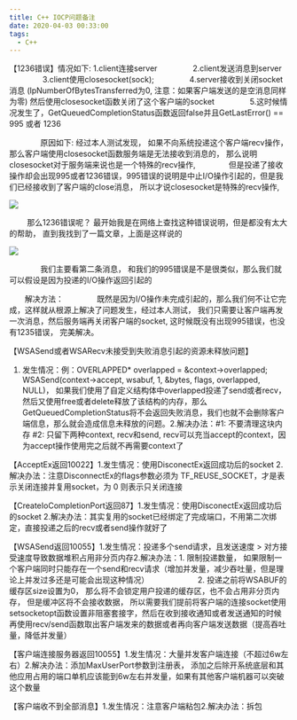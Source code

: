 ```yaml
---
title: C++ IOCP问题备注
date: 2020-04-03 00:33:00
tags:
  - C++
---
```


【1236错误】情况如下: 1.client连接server
　　　　 2.client发送消息到server
　　　　 3.client使用closesocket(sock);
　　　　 4.server接收到关闭socket消息 (lpNumberOfBytesTransferred为0, 注意：如果客户端发送的是空消息同样为零) 然后使用closesocket函数关闭了这个客户端的socket
　　　　 5.这时候情况发生了，GetQueuedCompletionStatus函数返回false并且GetLastError() == 995 或者 1236

　　　　原因如下: 经过本人测试发现， 如果不向系统投递这个客户端recv操作， 那么客户端使用closesocket函数服务端是无法接收到消息的， 那么说明closesocket对于服务端来说也是一个特殊的recv操作,
　　　　但是投递了接收操作却会出现995或者1236错误，995错误的说明是中止I/O操作引起的，但是我们已经接收到了客户端的close消息， 所以才说closesocket是特殊的recv操作,

![](https://gitee.com/muzzik/images/raw/master/blog/notes/language/cpp/42/1.png)

　　 那么1236错误呢？ 最开始我是在网络上查找这种错误说明，但是都没有太大的帮助， 直到我找到了一篇文章，上面是这样说的

![](https://gitee.com/muzzik/images/raw/master/blog/notes/language/cpp/42/2.png)

　　　　我们主要看第二条消息， 和我们的995错误是不是很类似，那么我们就可以假设是因为投递的I/O操作返回引起的

　　解决方法：
　　　　既然是因为I/O操作未完成引起的，那么我们何不让它完成，这样就从根源上解决了问题发生，经过本人测试， 我们只需要让客户端再发一次消息，然后服务端再关闭客户端的socket, 这时候既没有出现995错误，也没有1235错误， 完美解决。

【WSASend或者WSARecv未接受到失败消息引起的资源未释放问题】

1. 发生情况：例：OVERLAPPED\* overlapped = &context->overlapped;
   WSASend(context->accept, wsabuf, 1, &bytes, flags, overlapped, NULL)，
   如果我们使用了自定义结构体中overlapped投递了send或者recv，然后又使用free或者delete释放了该结构的内存，那么GetQueuedCompletionStatus将不会返回失败消息，我们也就不会删除客户端信息，那么就会造成信息未释放的问题。2.解决办法：#1: 不要清理这块内存
   #2: 只留下两种context, recv和send, recv可以充当accept的context，因为accept操作使用完之后就不再需要context了

【AcceptEx返回10022】1.发生情况：使用DisconectEx返回成功后的socket 2.解决办法：注意DisconnectEx的flags参数必须为 TF_REUSE_SOCKET，才是表示关闭连接并复用socket，为 0 则表示只关闭连接

【CreateIoCompletionPort返回87】1.发生情况：使用DisconectEx返回成功后的socket 2.解决办法：其实复用的socket已经绑定了完成端口，不用第二次绑定，直接投递之后的recv或者send操作就好了

【WSASend返回10055】1.发生情况：投递多个send请求，且发送速度 > 对方接受速度导致数据堆积占用非分页内存2.解决办法：1. 限制投递数量， 如果限制一个客户端同时只能存在一个send和recv请求（增加并发量，减少吞吐量，但是理论上并发过多还是可能会出现这种情况）
　　　　　　2. 投递之前将WSABUF的缓存区size设置为0， 那么将不会锁定用户投递的缓存区，也不会占用非分页内存， 但是缓冲区将不会接收数据， 所以需要我们提前将客户端的连接socket使用setsocketopt函数设置非阻塞套接字，然后在收到接收通知或者发送通知的时候再使用recv/send函数取出客户端发来的数据或者再向客户端发送数据（提高吞吐量，降低并发量）

【客户端连接服务器返回10055】1.发生情况：大量并发客户端连接（不超过6w左右）2.解决办法：添加MaxUserPort参数到注册表， 添加之后除开系统底层和其他应用占用的端口单机应该能到6w左右并发量，如果有其他客户端机器可以突破这个数量

【客户端收不到全部消息】1.发生情况：注意客户端粘包2.解决办法：拆包
